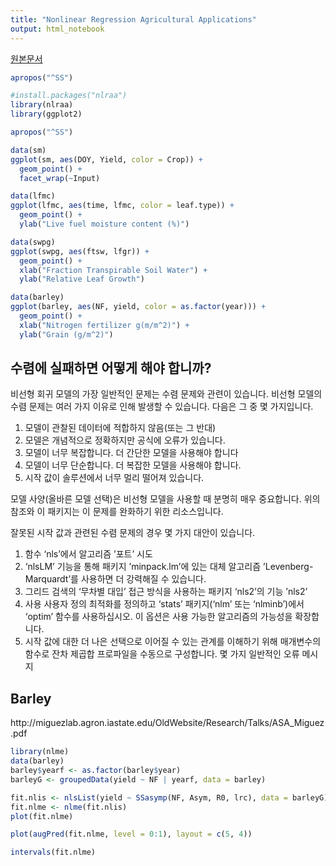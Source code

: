```yaml
---
title: "Nonlinear Regression Agricultural Applications"
output: html_notebook
---
```


[원본문서](https://femiguez.github.io/nlraa-docs/nlraa.html)

```r
apropos("^SS")
```

```r
#install.packages("nlraa")
library(nlraa)
library(ggplot2)
```

```r
apropos("^SS")
```

```r
data(sm)
ggplot(sm, aes(DOY, Yield, color = Crop)) +
  geom_point() +
  facet_wrap(~Input)
```

```r
data(lfmc)
ggplot(lfmc, aes(time, lfmc, color = leaf.type)) +
  geom_point() +
  ylab("Live fuel moisture content (%)")
```

```r
data(swpg)
ggplot(swpg, aes(ftsw, lfgr)) +
  geom_point() +
  xlab("Fraction Transpirable Soil Water") +
  ylab("Relative Leaf Growth")
```

```r
data(barley)
ggplot(barley, aes(NF, yield, color = as.factor(year))) +
  geom_point() +
  xlab("Nitrogen fertilizer g(m/m^2)") +
  ylab("Grain (g/m^2)")
```

## 수렴에 실패하면 어떻게 해야 합니까?

비선형 회귀 모델의 가장 일반적인 문제는 수렴 문제와 관련이 있습니다. 비선형 모델의 수렴 문제는 여러 가지 이유로 인해 발생할 수 있습니다. 다음은 그 중 몇 가지입니다.

1.  모델이 관찰된 데이터에 적합하지 않음(또는 그 반대)
2.  모델은 개념적으로 정확하지만 공식에 오류가 있습니다.
3.  모델이 너무 복잡합니다. 더 간단한 모델을 사용해야 합니다
4.  모델이 너무 단순합니다. 더 복잡한 모델을 사용해야 합니다.
5.  시작 값이 솔루션에서 너무 멀리 떨어져 있습니다.

모델 사양(올바른 모델 선택)은 비선형 모델을 사용할 때 분명히 매우 중요합니다. 위의 참조와 이 패키지는 이 문제를 완화하기 위한 리소스입니다.

잘못된 시작 값과 관련된 수렴 문제의 경우 몇 가지 대안이 있습니다.

1.  함수 'nls'에서 알고리즘 '포트' 시도
2.  'nlsLM' 기능을 통해 패키지 'minpack.lm'에 있는 대체 알고리즘 'Levenberg-Marquardt'를 사용하면 더 강력해질 수 있습니다.
3.  그리드 검색의 '무차별 대입' 접근 방식을 사용하는 패키지 'nls2'의 기능 'nls2'
4.  사용 사용자 정의 최적화를 정의하고 'stats' 패키지('nlm' 또는 'nlminb')에서 'optim' 함수를 사용하십시오. 이 옵션은 사용 가능한 알고리즘의 가능성을 확장합니다.
5.  시작 값에 대한 더 나은 선택으로 이어질 수 있는 관계를 이해하기 위해 매개변수의 함수로 잔차 제곱합 프로파일을 수동으로 구성합니다. 몇 가지 일반적인 오류 메시지

## Barley

http://miguezlab.agron.iastate.edu/OldWebsite/Research/Talks/ASA_Miguez.pdf

```r
library(nlme)
data(barley)
barley$yearf <- as.factor(barley$year)
barleyG <- groupedData(yield ~ NF | yearf, data = barley)
```


```r
fit.nlis <- nlsList(yield ~ SSasymp(NF, Asym, R0, lrc), data = barleyG)
fit.nlme <- nlme(fit.nlis)
plot(fit.nlme)
```

```r
plot(augPred(fit.nlme, level = 0:1), layout = c(5, 4))
```

```r
intervals(fit.nlme)
```



